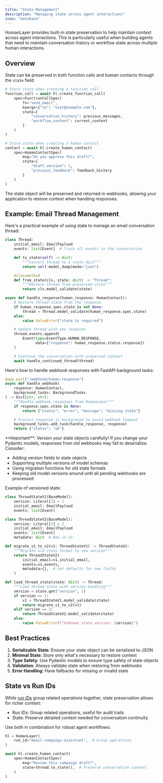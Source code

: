 ```yaml
---
title: "State Management"
description: "Managing state across agent interactions"
icon: "database"
---
```


HumanLayer provides built-in state preservation to help maintain context across agent interactions. This is particularly useful when building agents that need to maintain conversation history or workflow state across multiple human interactions.

## Overview

State can be preserved in both function calls and human contacts through the `state` field:

```python
# Store state when creating a function call
function_call = await hl.create_function_call(
    spec=FunctionCallSpec(
        fn="send_email",
        kwargs={"to": "user@example.com"},
        state={
            "conversation_history": previous_messages,
            "workflow_context": current_context
        }
    )
)

# Store state when creating a human contact
contact = await hl.create_human_contact(
    spec=HumanContactSpec(
        msg="Do you approve this draft?",
        state={
            "draft_version": 1,
            "previous_feedback": feedback_history
        }
    )
)
```

The state object will be preserved and returned in webhooks, allowing your application to restore context when handling responses.

## Example: Email Thread Management

Here's a practical example of using state to manage an email conversation thread:

```python
class Thread:
    initial_email: EmailPayload
    events: list[Event]  # Track all events in the conversation

    def to_state(self) -> dict:
        """Convert thread to a state dict"""
        return self.model_dump(mode="json")

    @classmethod
    def from_state(cls, state: dict) -> "Thread":
        """Restore thread from preserved state"""
        return cls.model_validate(state)

async def handle_response(human_response: HumanContact):
    # Restore thread state from the response
    if human_response.spec.state is not None:
        thread = Thread.model_validate(human_response.spec.state)
    else:
        raise ValueError("state is required")

    # Update thread with new response
    thread.events.append(
        Event(type=EventType.HUMAN_RESPONSE, 
              data={"response": human_response.status.response})
    )

    # Continue the conversation with preserved context
    await handle_continued_thread(thread)
```

Here's how to handle webhook responses with FastAPI background tasks:

```python
@app.post("/webhook/human-response")
async def handle_webhook(
    response: HumanContact,
    background_tasks: BackgroundTasks
) -> Dict[str, str]:
    """Handle webhook responses from HumanLayer"""
    if response.spec.state is None:
        return {"status": "error", "message": "missing state"}

    # Process response in background to avoid webhook timeout
    background_tasks.add_task(handle_response, response)
    return {"status": "ok"}
```

<Warning>
  **Important**: Version your state objects carefully! If you change your Pydantic models,
  responses from old webhooks may fail to deserialize. Consider:

  - Adding version fields to state objects
  - Supporting multiple versions of model schemas
  - Using migration functions for old state formats
  - Keeping old model versions around until all pending webhooks are processed
</Warning>

Example of versioned state:

```python
class ThreadStateV1(BaseModel):
    version: Literal[1] = 1
    initial_email: EmailPayload
    events: list[Event]

class ThreadStateV2(BaseModel):
    version: Literal[2] = 2
    initial_email: EmailPayload
    events: list[Event]
    metadata: dict  # New in V2

def migrate_v1_to_v2(v1: ThreadStateV1) -> ThreadStateV2:
    """Migrate old state format to new version"""
    return ThreadStateV2(
        initial_email=v1.initial_email,
        events=v1.events,
        metadata={},  # Set defaults for new fields
    )

def load_thread_state(state: dict) -> Thread:
    """Load thread state with version handling"""
    version = state.get("version", 1)
    if version == 1:
        v1 = ThreadStateV1.model_validate(state)
        return migrate_v1_to_v2(v1)
    elif version == 2:
        return ThreadStateV2.model_validate(state)
    else:
        raise ValueError(f"Unknown state version: {version}")
```

## Best Practices

1. **Serializable State**: Ensure your state object can be serialized to JSON
2. **Minimal State**: Store only what's necessary to restore context
3. **Type Safety**: Use Pydantic models to ensure type safety of state objects
4. **Validation**: Always validate state when restoring from webhooks
5. **Error Handling**: Have fallbacks for missing or invalid state

## State vs Run IDs

While [run IDs](/core/run-ids-and-call-ids) group related operations together, state preservation allows for richer context:

- Run IDs: Group related operations, useful for audit trails
- State: Preserve detailed context needed for conversation continuity

Use both in combination for robust agent workflows:

```python
hl = HumanLayer(
    run_id="email-campaign-assistant",  # Group operations
)

await hl.create_human_contact(
    spec=HumanContactSpec(
        msg="Review this campaign draft?",
        state=thread.to_state(),  # Preserve conversation context
    )
)
```
